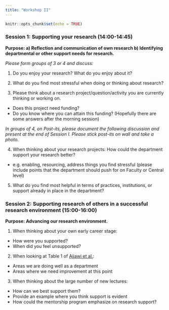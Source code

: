 ```yaml
---
title: "Workshop II"
---
```




```r
knitr::opts_chunk$set(echo = TRUE)
```

### Session 1: Supporting your research (14:00-14:45)
**Purpose: a) Reflection and communication of own research b) Identifying departmental or other support needs for research.** 

*Please form groups of 3 or 4 and discuss:*

1. Do you enjoy your research? What do you enjoy about it?

2. What do you find most stressful when doing or thinking about research?

3. Please think about a research project/question/activity you are currently thinking or working on.
+ Does this project need funding?
+ Do you know where you can attain this funding?
 (Hopefully there are some answers after the morning session)


*In groups of 4, on Post-its, please document the following discussion and present at the end of Session I. Please stick post-its on wall and take a photo.*

4. When thinking about your research projects: How could the department support your research better?
  + e.g. enabling, resourcing, address things you find stressful (please include points that the department should push for on Faculty or Central level)

5. What do you find most helpful in terms of practices, institutions, or support already in place in the department?


### Session 2: Supporting research of others in a successful research environment (15:00-16:00)
**Purpose: Advancing our research environment.** 

1. When thinking about your own early career stage:
+ How were you supported?
+ When did you feel unsupported?

2. When looking at Table 1 of [Ajjawi et al.](https://www.ncbi.nlm.nih.gov/pmc/articles/PMC6120529/):
+ Areas we are doing well as a department
+ Areas where we need improvement at this point

3. When thinking about the large number of new lectures:
+	How can we best support them?
+ Provide an example where you think support is evident
+ How could the mentorship program emphasize on research support?


